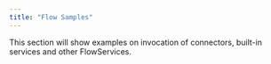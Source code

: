 ```yaml
---
title: "Flow Samples"
---
```


This section will show examples on invocation of connectors, built-in services and other FlowServices. 

<Feature name="Flow Samples"/>